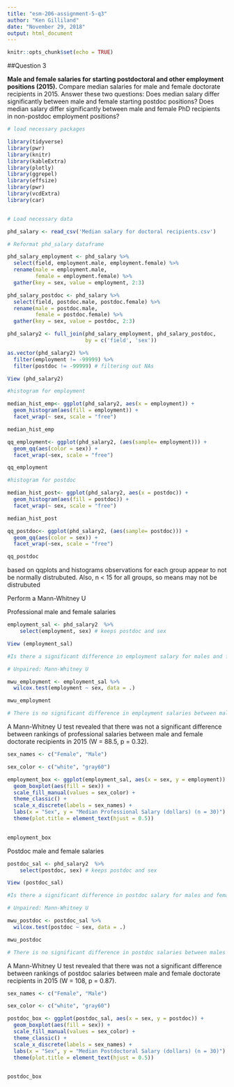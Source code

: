 ```yaml
---
title: "esm-206-assignment-5-q3"
author: "Ken Gilliland"
date: "November 29, 2018"
output: html_document
---
```


```r
knitr::opts_chunk$set(echo = TRUE)
```

##Question 3

**Male and female salaries for starting postdoctoral and other employment positions (2015).** Compare median salaries for male and female doctorate recipients in 2015. Answer these two questions: Does median salary differ significantly between male and female starting postdoc positions? Does median salary differ significantly between male and female PhD recipients in non-postdoc employment positions?

```r

# load necessary packages

library(tidyverse)
library(pwr)
library(knitr)
library(kableExtra)
library(plotly)
library(ggrepel)
library(effsize)
library(pwr)
library(vcdExtra)
library(car)



```

```r
# Load necessary data

phd_salary <- read_csv('Median salary for doctoral recipients.csv')

# Reformat phd_salary dataframe

phd_salary_employment <- phd_salary %>% 
  select(field, employment.male, employment.female) %>% 
  rename(male = employment.male,
         female = employment.female) %>% 
  gather(key = sex, value = employment, 2:3)

phd_salary_postdoc <- phd_salary %>% 
  select(field, postdoc.male, postdoc.female) %>%
  rename(male = postdoc.male,
         female = postdoc.female) %>% 
  gather(key = sex, value = postdoc, 2:3)

phd_salary2 <- full_join(phd_salary_employment, phd_salary_postdoc,
                         by = c('field', 'sex'))

as.vector(phd_salary2) %>% 
  filter(employment != -99999) %>% 
  filter(postdoc != -99999) # filtering out NAs  

View (phd_salary2)
```


```r
#histogram for employment

median_hist_emp<- ggplot(phd_salary2, aes(x = employment)) +
  geom_histogram(aes(fill = employment)) +
  facet_wrap(~ sex, scale = "free")

median_hist_emp
```

```r
qq_employment<- ggplot(phd_salary2, (aes(sample= employment))) +
  geom_qq(aes(color = sex)) +
  facet_wrap(~sex, scale = "free")

qq_employment
```

```r
#histogram for postdoc

median_hist_post<- ggplot(phd_salary2, aes(x = postdoc)) +
  geom_histogram(aes(fill = postdoc)) +
  facet_wrap(~ sex, scale = "free")

median_hist_post
```

```r
qq_postdoc<- ggplot(phd_salary2, (aes(sample= postdoc))) +
  geom_qq(aes(color = sex)) +
  facet_wrap(~sex, scale = "free")

qq_postdoc
```

based on qqplots and histograms observations for each group appear to not be normally distrubuted. Also, n < 15 for all groups, so means may not be distrubuted

Perform a Mann-Whitney U

Professional male and female salaries

```r
employment_sal <- phd_salary2  %>% 
    select(employment, sex) # keeps postdoc and sex

View (employment_sal)
```

```r
#Is there a significant difference in employment salary for males and females?

# Unpaired: Mann-Whitney U

mwu_employment <- employment_sal %>%
  wilcox.test(employment ~ sex, data = .)

mwu_employment

# There is no significant difference in employment salaries between males and females.
```

A Mann-Whitney U test revealed that there was not a significant difference between rankings of professional salaries between male and female doctorate recipients in 2015 (W = 88.5, p = 0.32). 

```r

sex_names <- c("Female", "Male")

sex_color <- c("white", "gray60")

employment_box <- ggplot(employment_sal, aes(x = sex, y = employment)) +
  geom_boxplot(aes(fill = sex)) +
  scale_fill_manual(values = sex_color) +
  theme_classic() +
  scale_x_discrete(labels = sex_names) +
  labs(x = "Sex", y = "Median Professional Salary (dollars) (n = 30)") +
  theme(plot.title = element_text(hjust = 0.5))
  

employment_box
```
Postdoc male and female salaries

```r
postdoc_sal <- phd_salary2  %>% 
    select(postdoc, sex) # keeps postdoc and sex

View (postdoc_sal)
```

```r
#Is there a significant difference in postdoc salary for males and females?

# Unpaired: Mann-Whitney U

mwu_postdoc <- postdoc_sal %>%
  wilcox.test(postdoc ~ sex, data = .)

mwu_postdoc

# There is no significant difference in postdoc salaries between males and females.

```

A Mann-Whitney U test revealed that there was not a significant difference between rankings of postdoc salaries between male and female doctorate recipients in 2015 (W = 108, p = 0.87).  



```r

sex_names <- c("Female", "Male")

sex_color <- c("white", "gray60")

postdoc_box <- ggplot(postdoc_sal, aes(x = sex, y = postdoc)) +
  geom_boxplot(aes(fill = sex)) +
  scale_fill_manual(values = sex_color) +
  theme_classic() +
  scale_x_discrete(labels = sex_names) +
  labs(x = "Sex", y = "Median Postdoctoral Salary (dollars) (n = 30)") +
  theme(plot.title = element_text(hjust = 0.5))
  

postdoc_box
```



